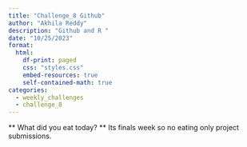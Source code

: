 ```yaml
---
title: "Challenge_8 Github"
author: "Akhila Reddy"
description: "Github and R "
date: "10/25/2023"
format:
  html:
    df-print: paged
    css: "styles.css"
    embed-resources: true
    self-contained-math: true
categories:
  - weekly_challenges
  - challenge_8
---
```


** What did you eat today? **
Its finals week so no eating only project submissions. 